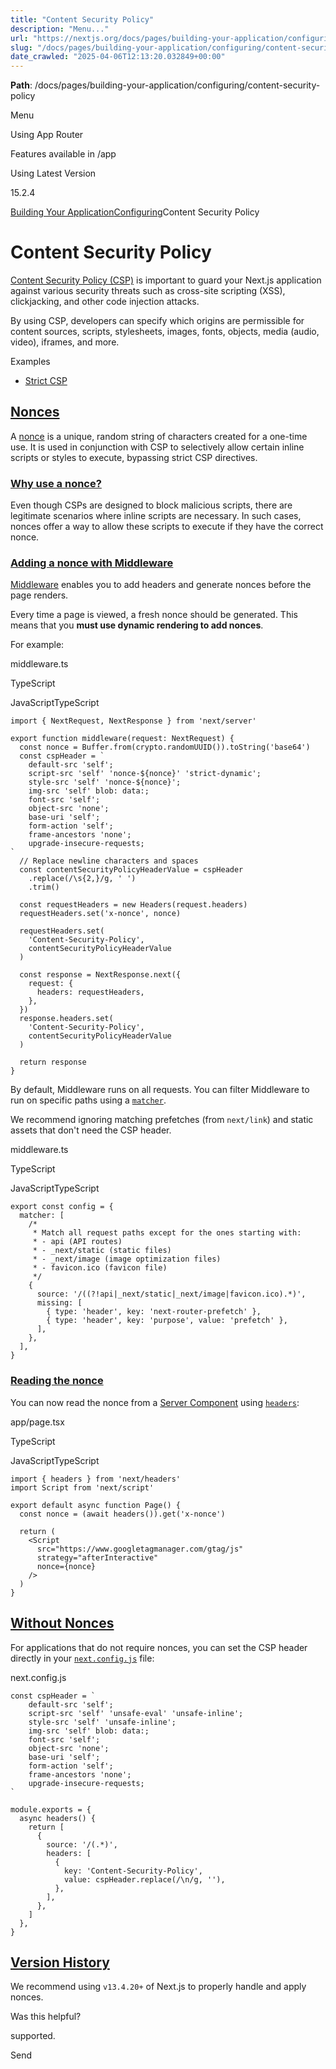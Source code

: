 ---
title: "Content Security Policy"
description: "Menu..."
url: "https://nextjs.org/docs/pages/building-your-application/configuring/content-security-policy"
slug: "/docs/pages/building-your-application/configuring/content-security-policy"
date_crawled: "2025-04-06T12:13:20.032849+00:00"
---

**Path**: /docs/pages/building-your-application/configuring/content-security-policy

Menu

Using App Router

Features available in /app

Using Latest Version

15.2.4

[Building Your Application](/docs/pages/building-your-application)[Configuring](/docs/pages/building-your-application/configuring)Content Security Policy

# Content Security Policy

[Content Security Policy (CSP)](https://developer.mozilla.org/docs/Web/HTTP/CSP) is important to guard your Next.js application against various security threats such as cross-site scripting (XSS), clickjacking, and other code injection attacks.

By using CSP, developers can specify which origins are permissible for content sources, scripts, stylesheets, images, fonts, objects, media (audio, video), iframes, and more.

Examples

* [Strict CSP](https://github.com/vercel/next.js/tree/canary/examples/with-strict-csp)

## [Nonces](#nonces)

A [nonce](https://developer.mozilla.org/docs/Web/HTML/Global_attributes/nonce) is a unique, random string of characters created for a one-time use. It is used in conjunction with CSP to selectively allow certain inline scripts or styles to execute, bypassing strict CSP directives.

### [Why use a nonce?](#why-use-a-nonce)

Even though CSPs are designed to block malicious scripts, there are legitimate scenarios where inline scripts are necessary. In such cases, nonces offer a way to allow these scripts to execute if they have the correct nonce.

### [Adding a nonce with Middleware](#adding-a-nonce-with-middleware)

[Middleware](/docs/app/building-your-application/routing/middleware) enables you to add headers and generate nonces before the page renders.

Every time a page is viewed, a fresh nonce should be generated. This means that you **must use dynamic rendering to add nonces**.

For example:

middleware.ts

TypeScript

JavaScriptTypeScript

```
import { NextRequest, NextResponse } from 'next/server'
 
export function middleware(request: NextRequest) {
  const nonce = Buffer.from(crypto.randomUUID()).toString('base64')
  const cspHeader = `
    default-src 'self';
    script-src 'self' 'nonce-${nonce}' 'strict-dynamic';
    style-src 'self' 'nonce-${nonce}';
    img-src 'self' blob: data:;
    font-src 'self';
    object-src 'none';
    base-uri 'self';
    form-action 'self';
    frame-ancestors 'none';
    upgrade-insecure-requests;
`
  // Replace newline characters and spaces
  const contentSecurityPolicyHeaderValue = cspHeader
    .replace(/\s{2,}/g, ' ')
    .trim()
 
  const requestHeaders = new Headers(request.headers)
  requestHeaders.set('x-nonce', nonce)
 
  requestHeaders.set(
    'Content-Security-Policy',
    contentSecurityPolicyHeaderValue
  )
 
  const response = NextResponse.next({
    request: {
      headers: requestHeaders,
    },
  })
  response.headers.set(
    'Content-Security-Policy',
    contentSecurityPolicyHeaderValue
  )
 
  return response
}
```

By default, Middleware runs on all requests. You can filter Middleware to run on specific paths using a [`matcher`](/docs/app/building-your-application/routing/middleware#matcher).

We recommend ignoring matching prefetches (from `next/link`) and static assets that don't need the CSP header.

middleware.ts

TypeScript

JavaScriptTypeScript

```
export const config = {
  matcher: [
    /*
     * Match all request paths except for the ones starting with:
     * - api (API routes)
     * - _next/static (static files)
     * - _next/image (image optimization files)
     * - favicon.ico (favicon file)
     */
    {
      source: '/((?!api|_next/static|_next/image|favicon.ico).*)',
      missing: [
        { type: 'header', key: 'next-router-prefetch' },
        { type: 'header', key: 'purpose', value: 'prefetch' },
      ],
    },
  ],
}
```

### [Reading the nonce](#reading-the-nonce)

You can now read the nonce from a [Server Component](/docs/app/building-your-application/rendering/server-components) using [`headers`](/docs/app/api-reference/functions/headers):

app/page.tsx

TypeScript

JavaScriptTypeScript

```
import { headers } from 'next/headers'
import Script from 'next/script'
 
export default async function Page() {
  const nonce = (await headers()).get('x-nonce')
 
  return (
    <Script
      src="https://www.googletagmanager.com/gtag/js"
      strategy="afterInteractive"
      nonce={nonce}
    />
  )
}
```

## [Without Nonces](#without-nonces)

For applications that do not require nonces, you can set the CSP header directly in your [`next.config.js`](/docs/app/api-reference/config/next-config-js) file:

next.config.js

```
const cspHeader = `
    default-src 'self';
    script-src 'self' 'unsafe-eval' 'unsafe-inline';
    style-src 'self' 'unsafe-inline';
    img-src 'self' blob: data:;
    font-src 'self';
    object-src 'none';
    base-uri 'self';
    form-action 'self';
    frame-ancestors 'none';
    upgrade-insecure-requests;
`
 
module.exports = {
  async headers() {
    return [
      {
        source: '/(.*)',
        headers: [
          {
            key: 'Content-Security-Policy',
            value: cspHeader.replace(/\n/g, ''),
          },
        ],
      },
    ]
  },
}
```

## [Version History](#version-history)

We recommend using `v13.4.20+` of Next.js to properly handle and apply nonces.

Was this helpful?

supported.

Send